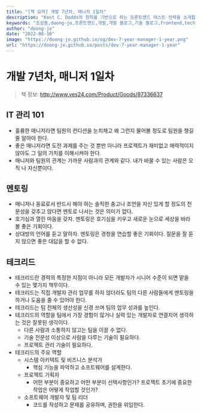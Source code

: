 ```yaml
---
title: "[책 요약] 개발 7년차, 매니저 1일차"
description: "Kent C. Dodds의 원칙을 기반으로 하는 프론트엔드 테스트 전략을 소개합니다."
keywords: "조성동,doong-jo,프론트엔드,개발,개발 블로그,기술 블로그,frontend,tech,blog,developer,manager"
author: "doong-jo"
date: "2022-08-10"
image: "https://doong-jo.github.io/og/dev-7-year-manager-1-year.png"
url: "https://doong-jo.github.io/posts/dev-7-year-manager-1-year"
---
```


# 개발 7년차, 매니저 1일차

> 책 정보: http://www.yes24.com/Product/Goods/87336637

## IT 관리 101

- 훌륭한 매니저라면 팀원의 컨디션을 눈치채고 왜 그런지 물어볼 정도로 팀원을 챙길 줄 알아야 한다.
- 좋은 매니저라면 도전 과제를 주는 것 뿐만 아니라 프로젝트가 재미없고 매력적이지 않아도 그 일의 가치를 이해시켜야 한다.
- 매니저와 팀원의 관계는 가까운 사람과의 관계와 같다. 내가 바꿀 수 있는 사람은 오직 나 자신뿐이다.

## 멘토링

- 매니저나 동료로서 반드시 해야 하는 솔직한 충고나 조언을 자신 있게 할 정도의 전문성을 갖추고 않다면 멘토로 나서는 것은 의미가 없다.
- 호기심과 열린 마음을 갖자. 멘토링은 호기심을 키우고 새로운 눈으로 세상을 바라볼 좋은 기회이다.
- 상대방의 언어를 듣고 말하자. 멘토링은 경청을 연습할 좋은 기회이다. 질문을 잘 듣지 않으면 좋은 대답을 할 수 없다.

## 테크리드

- 테크리드란 경력의 특정한 지점이 아니라 모든 개발자가 시니어 수준이 되면 맡을 수 있는 몇가지 책무이다.
- 테크리드는 직접 개발자 관리 업무를 하지 않더라도 팀의 다른 사람들에게 멘토링을 하거나 도움을 줄 수 있어야 한다.
- 테크리드는 팀 전체의 생산성을 신경 쓰며 팀의 업무 성과를 높인다.
- 테크리드의 역할을 팀에서 가장 경험이 많거나 실력 있는 개발자로 연결지어 생각하는 것은 잘못된 생각이다.
  - 다른 사람과 소통하지 않고는 팀을 이끌 수 없다.
  - 기술 전문성 이상으로 사람을 다루는 기술이 필요하다.
  - 프로젝트 관리 기술이 필요하다.
- 테크리드의 주요 역할
  - 시스템 아키텍트 및 비즈니스 분석가
    - 핵심 기능을 파악하고 소프트웨어를 설계한다.
  - 프로젝트 기획자
    - 어떤 부분이 중요하고 어떤 부분이 선택사항인가? 프로젝트 초기에 중요한 작업은 어떻게 작업할 것인가?
  - 소프트웨어 개발자 및 팀 리더
    - 코드를 작성하고 문제를 공유하며, 권한을 위임한다.
